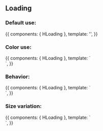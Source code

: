 
<Meta title="Design System/Atoms/Loading" component={HLoading} />

## Loading

### Default use:

<Canvas>
  <Story name="Default use">
    {{
        components: { HLoading },
        template: '<h-loading />',
    }}
  </Story>
</Canvas>

### Color use:

<Canvas>
  <Story name="Color use">
    {{
        components: { HLoading },
        template: `<div>
          <h-loading color="primary" />
          <h-loading color="secondary" />
          <h-loading color="rainbow" />
          <div style="background-color: black;" >
            <h-loading color="inverse" />
          </div>
        </div>`,
    }}
  </Story>
</Canvas>

### Behavior:

<Canvas>
  <Story name="Behavior">
    {{
        components: { HLoading },
        template: `<div>
          <h-loading tag="button" behavior="rounded" src="https://veja.abril.com.br/wp-content/uploads/2018/09/filme-Loading-107.jpg" />
          <h-loading tag="button" behavior="square" src="https://veja.abril.com.br/wp-content/uploads/2018/09/filme-Loading-107.jpg" />
        </div>`,
    }}
  </Story>
</Canvas>

### Size variation:

<Canvas>
  <Story name="Size variation">
    {{
        components: { HLoading },
        template: `<div>
          <h-loading size="medium" />
          <h-loading size="large" />
          <h-loading size="extra-large" />
          <h-loading size="jumbo" />
          <h-loading size="extra-jumbo" />
          <h-loading size="giant" />
          <h-loading size="extra-giant" />
          <h-loading size="colossal" />
          <h-loading size="extra-colossal" />
          <h-loading size="mega" />
          <h-loading size="extra-mega" />
          <h-loading size="immense" />
        </div>`,
    }}
  </Story>
</Canvas>

<ArgsTable of={HLoading} />
